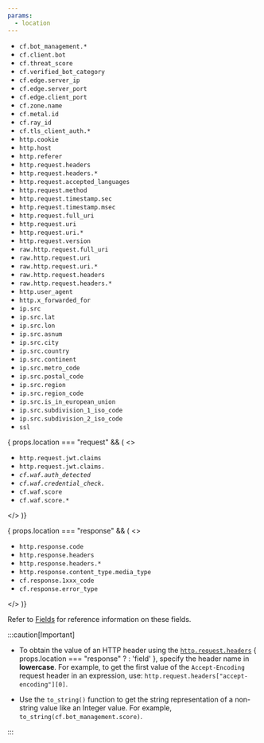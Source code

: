 ```yaml
---
params:
  - location
---
```



- `cf.bot_management.*`
- `cf.client.bot`
- `cf.threat_score`
- `cf.verified_bot_category`
- `cf.edge.server_ip`
- `cf.edge.server_port`
- `cf.edge.client_port`
- `cf.zone.name`
- `cf.metal.id`
- `cf.ray_id`
- `cf.tls_client_auth.*`
- `http.cookie`
- `http.host`
- `http.referer`
- `http.request.headers`
- `http.request.headers.*`
- `http.request.accepted_languages`
- `http.request.method`
- `http.request.timestamp.sec`
- `http.request.timestamp.msec`
- `http.request.full_uri`
- `http.request.uri`
- `http.request.uri.*`
- `http.request.version`
- `raw.http.request.full_uri`
- `raw.http.request.uri`
- `raw.http.request.uri.*`
- `raw.http.request.headers`
- `raw.http.request.headers.*`
- `http.user_agent`
- `http.x_forwarded_for`
- `ip.src`
- `ip.src.lat`
- `ip.src.lon`
- `ip.src.asnum`
- `ip.src.city`
- `ip.src.country`
- `ip.src.continent`
- `ip.src.metro_code`
- `ip.src.postal_code`
- `ip.src.region`
- `ip.src.region_code`
- `ip.src.is_in_european_union`
- `ip.src.subdivision_1_iso_code`
- `ip.src.subdivision_2_iso_code`
- `ssl`

{ props.location === "request" && (
  <>
    <ul>
      <li><code>http.request.jwt.claims</code></li>
      <li><code>http.request.jwt.claims.*</code></li>
      <li><code>cf.waf.auth_detected</code></li>
      <li><code>cf.waf.credential_check.*</code></li>
      <li><code>cf.waf.score</code></li>
      <li><code>cf.waf.score.*</code></li>
    </ul>
  </>
)}

{ props.location === "response" && (
  <>
    <ul>
      <li><code>http.response.code</code></li>
      <li><code>http.response.headers</code></li>
      <li><code>http.response.headers.*</code></li>
      <li><code>http.response.content_type.media_type</code></li>
      <li><code>cf.response.1xxx_code</code></li>
      <li><code>cf.response.error_type</code></li>
    </ul>
  </>
)}

Refer to [Fields](/ruleset-engine/rules-language/fields/reference/) for reference information on these fields.

:::caution[Important]

- To obtain the value of an HTTP header using the [`http.request.headers`](/ruleset-engine/rules-language/fields/reference/http.request.headers/) { props.location === "response" ? <Markdown text='or [`http.response.headers`](/ruleset-engine/rules-language/fields/reference/http.response.headers/) field'/> : 'field' }, specify the header name in **lowercase**. For example, to get the first value of the `Accept-Encoding` request header in an expression, use: `http.request.headers["accept-encoding"][0]`.

- Use the `to_string()` function to get the string representation of a non-string value like an Integer value. For example, `to_string(cf.bot_management.score)`.

:::

